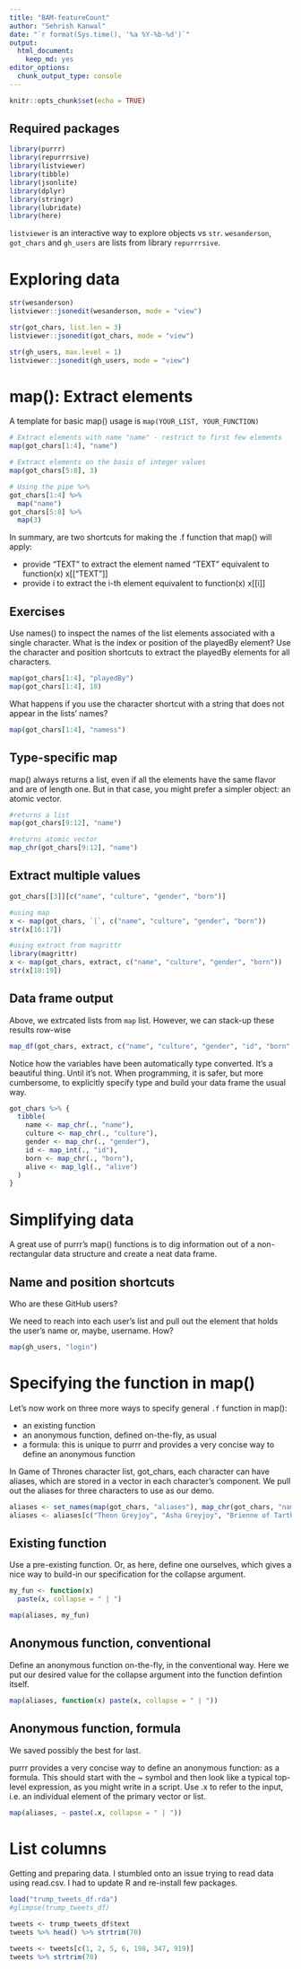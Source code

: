 ```yaml
---
title: "BAM-featureCount"
author: "Sehrish Kanwal"
date: "`r format(Sys.time(), '%a %Y-%b-%d')`"
output: 
  html_document: 
    keep_md: yes
editor_options: 
  chunk_output_type: console
---
```


```r
knitr::opts_chunk$set(echo = TRUE)
```

## Required packages

```r
library(purrr)
library(repurrrsive)
library(listviewer)
library(tibble)
library(jsonlite)
library(dplyr)
library(stringr)
library(lubridate)
library(here)
```

`listviewer` is an interactive way to explore objects vs `str`. 
`wesanderson`, `got_chars` and `gh_users` are lists from library `repurrrsive`. 

# Exploring data

```r
str(wesanderson)
listviewer::jsonedit(wesanderson, mode = "view")

str(got_chars, list.len = 3)
listviewer::jsonedit(got_chars, mode = "view")

str(gh_users, max.level = 1)
listviewer::jsonedit(gh_users, mode = "view")
```

# map(): Extract elements

A template for basic map() usage is `map(YOUR_LIST, YOUR_FUNCTION)`

```r
# Extract elements with name "name" - restrict to first few elements
map(got_chars[1:4], "name")

# Extract elements on the basis of integer values
map(got_chars[5:8], 3)

# Using the pipe %>%
got_chars[1:4] %>% 
  map("name")
got_chars[5:8] %>% 
  map(3)
```

In summary, are two shortcuts for making the .f function that map() will apply:

  - provide “TEXT” to extract the element named “TEXT”
         equivalent to function(x) x[["TEXT"]]
  - provide i to extract the i-th element
         equivalent to function(x) x[[i]]

## Exercises

Use names() to inspect the names of the list elements associated with a single character. What is the index or position of the playedBy element? Use the character and position shortcuts to extract the playedBy elements for all characters.

```r
map(got_chars[1:4], "playedBy")
map(got_chars[1:4], 18)
```

What happens if you use the character shortcut with a string that does not appear in the lists’ names?

```r
map(got_chars[1:4], "namess")
```

## Type-specific map

map() always returns a list, even if all the elements have the same flavor and are of length one. But in that case, you might prefer a simpler object: an atomic vector.

```r
#returns a list
map(got_chars[9:12], "name")

#returns atomic vector
map_chr(got_chars[9:12], "name")
```

## Extract multiple values

```r
got_chars[[3]][c("name", "culture", "gender", "born")]

#using map
x <- map(got_chars, `[`, c("name", "culture", "gender", "born"))
str(x[16:17])

#using extract from magrittr
library(magrittr)
x <- map(got_chars, extract, c("name", "culture", "gender", "born"))
str(x[18:19])
```

## Data frame output

Above, we extrcated lists from `map` list. However, we can stack-up these results row-wise 

```r
map_df(got_chars, extract, c("name", "culture", "gender", "id", "born", "alive"))
```

Notice how the variables have been automatically type converted. It’s a beautiful thing. Until it’s not. When programming, it is safer, but more cumbersome, to explicitly specify type and build your data frame the usual way.

```r
got_chars %>% {
  tibble(
    name <- map_chr(., "name"),
    culture <- map_chr(., "culture"),
    gender <- map_chr(., "gender"),
    id <- map_int(., "id"),
    born <- map_chr(., "born"),
    alive <- map_lgl(., "alive")
  )
}
```

# Simplifying data

A great use of purrr’s map() functions is to dig information out of a non-rectangular data structure and create a neat data frame. 

## Name and position shortcuts

Who are these GitHub users?

We need to reach into each user’s list and pull out the element that holds the user’s name or, maybe, username. How?

```r
map(gh_users, "login")
```

# Specifying the function in map()

Let's now work on three more ways to specify general `.f` function in map():

  - an existing function
  - an anonymous function, defined on-the-fly, as usual
  - a formula: this is unique to purrr and provides a very concise way to define an anonymous function
  
In Game of Thrones character list, got_chars, each character can have aliases, which are stored in a vector in each character’s component. We pull out the aliases for three characters to use as our demo.

```r
aliases <- set_names(map(got_chars, "aliases"), map_chr(got_chars, "name"))
aliases <- aliases[c("Theon Greyjoy", "Asha Greyjoy", "Brienne of Tarth")]
```

## Existing function

Use a pre-existing function. Or, as here, define one ourselves, which gives a nice way to build-in our specification for the  collapse argument.

```r
my_fun <- function(x)
  paste(x, collapse = " | ")

map(aliases, my_fun)
```


## Anonymous function, conventional

Define an anonymous function on-the-fly, in the conventional way. Here we put our desired value for the collapse argument into the function defintion itself.

```r
map(aliases, function(x) paste(x, collapse = " | ")) 
```

## Anonymous function, formula

We saved possibly the best for last.

purrr provides a very concise way to define an anonymous function: as a formula. This should start with the ~ symbol and then look like a typical top-level expression, as you might write in a script. Use .x to refer to the input, i.e. an individual element of the primary vector or list.

```r
map(aliases, ~ paste(.x, collapse = " | "))
```

# List columns

Getting and preparing data. I stumbled onto an issue trying to read data using read.csv. I had to update R and re-install few packages.

```r
load("trump_tweets_df.rda")
#glimpse(trump_tweets_df)

tweets <- trump_tweets_df$text
tweets %>% head() %>% strtrim(70)

tweets <- tweets[c(1, 2, 5, 6, 198, 347, 919)]
tweets %>% strtrim(70)
```

